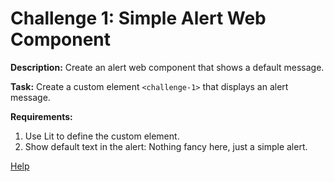 
<Meta title="Challenges/Challenge 1/README" />

# Challenge 1: Simple Alert Web Component

**Description:** Create an alert web component that shows a default message.

**Task:** Create a custom element `<challenge-1>` that displays an alert message.

**Requirements:**

1. Use Lit to define the custom element.
2. Show default text in the alert: Nothing fancy here, just a simple alert.

[Help](https://lit.dev/docs/components/overview/)
